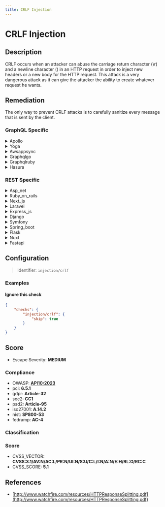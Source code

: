 ```yaml
---
title: CRLF Injection
---
```


# CRLF Injection

## Description

CRLF occurs when an attacker can abuse the carriage return character (\r) and a newline character () in an HTTP request in order to inject new headers or a new body for the HTTP request.
This attack is a very dangerous attack as it can give the attacker the ability to create whatever request he wants.


## Remediation

The only way to prevent CRLF attacks is to carefully sanitize every message that is sent by the client.



### GraphQL Specific

<details>
    <summary>Apollo</summary>

To prevent CRLF (Carriage Return Line Feed) injection attacks in the Apollo framework, ensure that user input is properly sanitized before being used in HTTP headers or any other outputs. Implement strict input validation to reject any input containing CRLF characters. Additionally, use built-in security features of the framework and libraries for setting HTTP headers to automatically encode potentially dangerous characters. Regularly update the Apollo framework and its dependencies to incorporate security patches that may address CRLF vulnerabilities.

</details>

<details>
    <summary>Yoga</summary>

To mitigate CRLF (Carriage Return Line Feed) injection vulnerabilities in the Yoga framework engine, ensure that user input is properly sanitized before being used in output functions. Implement strict input validation to reject any input containing CRLF characters or sequences. Additionally, use context-aware encoding functions to encode output according to the specific context in which it is rendered (e.g., HTML, URL, JavaScript). It is also advisable to set appropriate HTTP headers such as 'Content-Type' and 'Content-Disposition' to prevent content sniffing that could lead to CRLF injection attacks.

</details>

<details>
    <summary>Awsappsync</summary>

To mitigate CRLF (Carriage Return Line Feed) injection vulnerabilities in AWS AppSync, ensure that all user-supplied input is properly sanitized before being processed. Implement input validation to reject any input containing CRLF characters or sequences. Additionally, use built-in AWS AppSync security features to encode and handle data safely. Regularly update and review security policies to prevent injection attacks.

</details>

<details>
    <summary>Graphqlgo</summary>

To mitigate CRLF (Carriage Return Line Feed) injection vulnerabilities in a GraphQL Go framework engine, ensure that user input is properly sanitized before being processed. Implement strict input validation to reject any input containing CRLF characters or sequences. Additionally, use context-aware escaping functions when handling user input to prevent the injection of arbitrary CRLF sequences into headers or other sensitive parts of the HTTP response. Regularly review and update your security practices to address new and emerging threats.

</details>

<details>
    <summary>Graphqlruby</summary>

To prevent CRLF (Carriage Return Line Feed) injection attacks in the GraphQL Ruby framework, ensure that user-supplied input is properly sanitized before being used in HTTP headers or any other outputs. Utilize built-in Ruby methods to encode or escape special characters, and consider implementing a robust input validation library to enforce strict input patterns. Additionally, set response headers to treat the content as data, not as executable code, by using content type headers like 'Content-Type: text/plain' for plain text responses.

</details>

<details>
    <summary>Hasura</summary>

To mitigate CRLF (Carriage Return Line Feed) injection vulnerabilities in the Hasura framework, ensure that user input is properly sanitized before being used in any context. Implement strict input validation to reject any suspicious or malformed input. Additionally, configure Hasura's built-in security features to encode or escape CRLF sequences in both URLs and headers to prevent response splitting attacks. Regularly review and update your security practices to address new threats.

</details>


### REST Specific

<details>
    <summary>Asp_net</summary>

To prevent CRLF injection attacks in ASP.NET, encode user input before including it in HTTP headers or responses. Utilize the `HttpUtility.HtmlEncode` method for HTML output and `UrlEncode` for URL components. Additionally, set the `validateRequest` attribute to `true` in the web.config file to enable built-in request validation, and consider implementing a custom header validation routine to check for CRLF sequences.

</details>

<details>
    <summary>Ruby_on_rails</summary>

In Ruby on Rails, to prevent CRLF injection, ensure that user input is properly validated and encoded. Use built-in Rails methods such as `json_escape` to encode output and `strip` to remove unwanted carriage return and newline characters from user input. Additionally, set response headers explicitly using Rails' response object methods and avoid directly injecting user-controlled data into headers or responses.

</details>

<details>
    <summary>Next_js</summary>

To mitigate CRLF injection attacks in Next.js, ensure that user input is properly sanitized by encoding or escaping CRLF sequences before incorporating them into HTTP headers or responses. Utilize middleware or built-in functions to encode output, and rigorously validate and sanitize all user inputs to prevent the injection of malicious characters.

</details>

<details>
    <summary>Laravel</summary>

In Laravel, to prevent CRLF injection attacks, ensure that user input is properly sanitized before including it in HTTP headers. Use Laravel's built-in validation features to filter and escape input data. Additionally, avoid directly setting headers with user-supplied data and employ middleware that can strip out any CRLF characters from incoming requests.

</details>

<details>
    <summary>Express_js</summary>

To mitigate CRLF injection attacks in Express.js, ensure that user input is properly sanitized by escaping CRLF sequences. Use middleware such as `helmet` to set secure HTTP headers and employ libraries like `express-validator` to validate and sanitize input. Avoid directly injecting user content into headers or responses, and consistently encode output when dynamically generating web pages.

</details>

<details>
    <summary>Django</summary>

In Django, ensure that user input is properly escaped by using Django's built-in template system which automatically handles escaping. Additionally, use Django's HttpResponse objects to construct responses and avoid manually concatenating headers or body content. Always validate and sanitize input to prevent injection of arbitrary CRLF sequences.

</details>

<details>
    <summary>Symfony</summary>

In Symfony, to prevent CRLF injection attacks, ensure that any user input that is included in HTTP headers is properly sanitized. Use the 'Response' object to set headers instead of raw header functions, and employ the 'setHeader' method which automatically handles special characters. Additionally, validate and sanitize all user inputs to remove or encode carriage return () and newline (
) characters. Consider using Symfony's built-in functions and components, such as the 'HttpFoundation' component, to manage responses securely.

</details>

<details>
    <summary>Spring_boot</summary>

In Spring Boot applications, to prevent CRLF injection attacks, ensure that user input is properly validated and encoded. Use built-in security features such as HttpFirewall to restrict the characters allowed in URLs. Additionally, set 'server.tomcat.relaxed-query-chars' and 'server.tomcat.relaxed-path-chars' properties in application.properties to explicitly define which characters are permitted. Always encode user-controlled data before including it in HTTP headers to prevent malicious input from manipulating the response.

</details>

<details>
    <summary>Flask</summary>

In Flask, to prevent CRLF injection, ensure that user input is properly sanitized by escaping carriage return and newline characters. Use the `werkzeug` utility functions such as `escape()` to encode user input before incorporating it into HTTP headers or responses. Additionally, set response headers explicitly using Flask's `Response` object and avoid directly concatenating user-controlled data into headers or status lines.

</details>

<details>
    <summary>Nuxt</summary>

To prevent CRLF injection attacks in a Nuxt.js application, ensure that user input is properly sanitized before being included in HTTP headers or responses. Utilize libraries that encode or strip out CRLF characters from inputs, and always validate and escape user data based on the context in which it is used. Additionally, set up content security policies (CSP) to reduce the impact of any potential injection.

</details>

<details>
    <summary>Fastapi</summary>

In FastAPI, to prevent CRLF injection attacks, ensure that user input is properly sanitized by escaping CRLF characters. Use built-in security features such as automatic data validation and avoid directly passing user input to response headers or status codes. Implement strict input validation using Pydantic models to define acceptable patterns and types.

</details>

## Configuration

> Identifier: `injection/crlf`



### Examples



#### Ignore this check

```json
{
    "checks": {
        "injection/crlf": {
            "skip": true
        }
    }
}
```




## Score

- Escape Severity: **<span className="medium-severity">MEDIUM</span>**

### Compliance

- OWASP: **[API10:2023](https://github.com/OWASP/API-Security/blob/master/editions/2023/en/0xaa-unsafe-consumption-of-apis.md)**
- pci: **6.5.1**
- gdpr: **Article-32**
- soc2: **CC1**
- psd2: **Article-95**
- iso27001: **A.14.2**
- nist: **SP800-53**
- fedramp: **AC-4**

### Classification






### Score

- CVSS_VECTOR: **CVSS:3.1/AV:N/AC:L/PR:N/UI:N/S:U/C:L/I:N/A:N/E:H/RL:O/RC:C**
- CVSS_SCORE: **5.1**

## References

- [http://www.watchfire.com/resources/HTTPResponseSplitting.pdf](http://www.watchfire.com/resources/HTTPResponseSplitting.pdf)
  